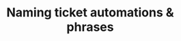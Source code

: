 ---
title: 'Naming ticket automations & phrases'
description: 'Display inline code and code blocks'
icon: 'monitoring'
---